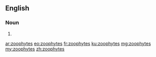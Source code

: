 ==English==

===Noun===
{{head|en|plural}}

# {{plural of|zoophyte|lang=en}}

[[ar:zoophytes]]
[[eo:zoophytes]]
[[fr:zoophytes]]
[[ku:zoophytes]]
[[mg:zoophytes]]
[[my:zoophytes]]
[[zh:zoophytes]]